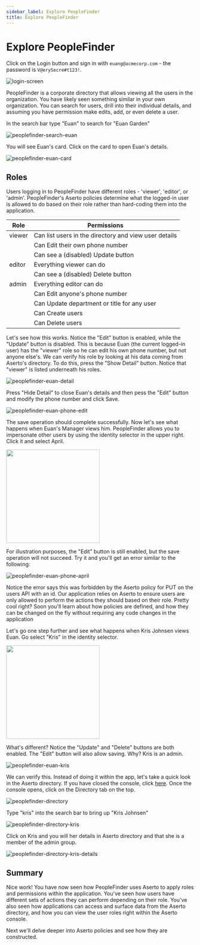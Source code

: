 ```yaml
---
sidebar_label: Explore PeopleFinder
title: Explore PeopleFinder
---
```


# Explore PeopleFinder

Click on the Login button and sign in with `euang@acmecorp.com` - the password is `V@erySecre#t123!`.

![login-screen](/getting-started/login-screen.png)

PeopleFinder is a corporate directory that allows viewing all the users in the organization. You have likely seen something similar in your own organization. You can search for users, drill into their individual details, and assuming you have permission make edits, add, or even delete a user.

In the search bar type "Euan" to search for "Euan Garden"

![peoplefinder-search-euan](/peoplefinder-search-euan.png)

You will see Euan's card. Click on the card to open Euan's details.

![peoplefinder-euan-card](/peoplefinder-euan-card.png)

## Roles

Users logging in to PeopleFinder have different roles - 'viewer', 'editor', or 'admin'. PeopleFinder's Aserto policies determine what the logged-in user is allowed to do based on their role rather than hard-coding them into the application.

|Role|Permissions|
|----|-----------|
|viewer|Can list users in the directory and view user details|
|      |Can Edit their own phone number |
|      |Can see a (disabled) Update button  |
|editor|Everything viewer can do|
|      |Can see a (disabled) Delete button|
|admin|Everything editor can do |
|      |Can Edit anyone's phone number |
|     |Can Update department or title for any user |
|     |Can Create users|
|     |Can Delete users|

Let's see how this works. Notice the "Edit" button is enabled, while the "Update" button is disabled. This is because Euan (the current logged-in user) has the "viewer" role so he can edit his own phone number, but not anyone else's. We can verify his role by looking at his data coming from Aserto's directory. To do this, press the "Show Detail" button. Notice that "viewer" is listed underneath his roles.

![peoplefinder-euan-detail](/peoplefinder-euan-detail.png)

Press "Hide Detail" to close Euan's details and then pess the "Edit" button and modify the phone number and click Save. 

![peoplefinder-euan-phone-edit](/peoplefinder-euan-phone-edit.png)

The save operation should complete successfully. Now let's see what happens when Euan's Manager views him. PeopleFinder allows you to impersonate other users by using the identity selector in the upper right. Click it and select April.

[<img src="/peoplefinder-user-impersonate-april.png" width="250px"/>](/peoplefinder-user-impersonate-april.png)

For illustration purposes, the "Edit" button is still enabled, but the save operation will not succeed. Try it and you'll get an error similar to the following:

![peoplefinder-euan-phone-april](/peoplefinder-euan-phone-april.png)

Notice the error says this was forbidden by the Aserto policy for PUT on the users API with an id. Our application relies on Aserto to ensure users are only allowed to perform the actions they should based on their role. Pretty cool right? Soon you'll learn about how policies are defined, and how they can be changed on the fly without requiring any code changes in the application

Let's go one step further and see what happens when Kris Johnsen views Euan. Go select "Kris" in the identity selector.

[<img src="/peoplefinder-user-impersonate-kris.png" width="250px"/>](/peoplefinder-user-impersonate-kris.png)

What's different? Notice the "Update" and "Delete" buttons are both enabled. The "Edit" button will also allow saving. Why? Kris is an admin. 

![peoplefinder-euan-kris](/peoplefinder-euan-kris.png)

We can verify this. Instead of doing it within the app, let's take a quick look in the Aserto directory. If you have closed the console, click [here](https://console.aserto.com). Once the console opens, click on the Directory tab on the top.

![peoplefinder-directory](/peoplefinder-directory.png)

Type "kris" into the search bar to bring up "Kris Johnsen"

![peoplefinder-directory-kris](/peoplefinder-directory-kris.png)

Click on Kris and you will her details in Aserto directory and that she is a member of the admin group.

![peoplefinder-directory-kris-details](/peoplefinder-directory-kris-details.png)

## Summary

Nice work! You have now seen how PeopleFinder uses Aserto to apply roles and permissions within the application. You've seen how users have different sets of actions they can perform depending on their role. You've also seen how applications can access and surface data from the Aserto directory, and how you can view the user roles right within the Aserto console.

Next we'll delve deeper into Aserto policies and see how they are constructed.